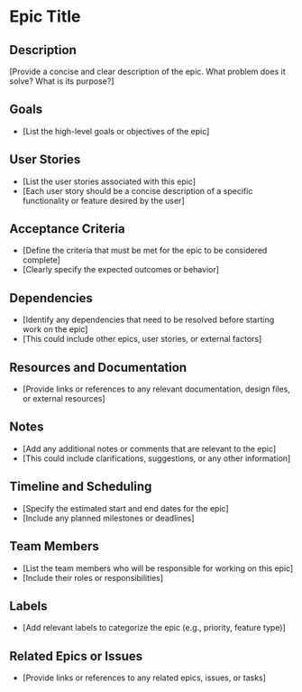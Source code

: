 # Epic Title

## Description
[Provide a concise and clear description of the epic. What problem does it solve? What is its purpose?]

## Goals
- [List the high-level goals or objectives of the epic]

## User Stories
- [List the user stories associated with this epic]
- [Each user story should be a concise description of a specific functionality or feature desired by the user]

## Acceptance Criteria
- [Define the criteria that must be met for the epic to be considered complete]
- [Clearly specify the expected outcomes or behavior]

## Dependencies
- [Identify any dependencies that need to be resolved before starting work on the epic]
- [This could include other epics, user stories, or external factors]

## Resources and Documentation
- [Provide links or references to any relevant documentation, design files, or external resources]

## Notes
- [Add any additional notes or comments that are relevant to the epic]
- [This could include clarifications, suggestions, or any other information]

## Timeline and Scheduling
- [Specify the estimated start and end dates for the epic]
- [Include any planned milestones or deadlines]

## Team Members
- [List the team members who will be responsible for working on this epic]
- [Include their roles or responsibilities]

## Labels
- [Add relevant labels to categorize the epic (e.g., priority, feature type)]

## Related Epics or Issues
- [Provide links or references to any related epics, issues, or tasks]

